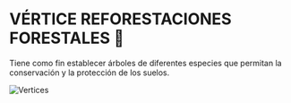 

<SEO title="Reforestaciones Forestales"/>

# VÉRTICE REFORESTACIONES FORESTALES 🌳

Tiene como fin establecer árboles de diferentes especies que permitan la conservación y la protección de los suelos. 
 

![Vertices](/assets/Vértice_Reforestaciones_Forestales[1].png)



